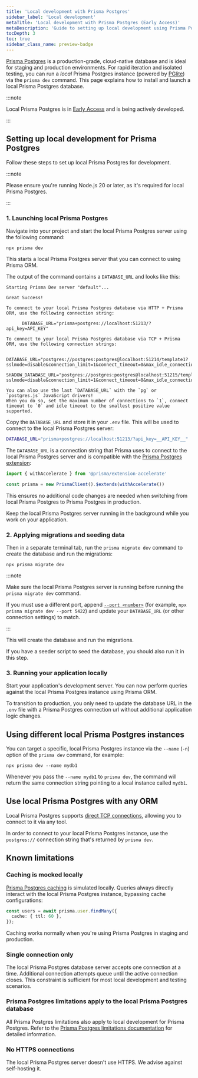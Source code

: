 ```yaml
---
title: 'Local development with Prisma Postgres'
sidebar_label: 'Local development'
metaTitle: 'Local development with Prisma Postgres (Early Access)'
metaDescription: 'Guide to setting up local development using Prisma Postgres (Early Access)'
tocDepth: 3
toc: true
sidebar_class_name: preview-badge
---
```


[Prisma Postgres](/postgres) is a production-grade, cloud-native database and is ideal for staging and production environments. For rapid iteration and isolated testing, you can run a _local_ Prisma Postgres instance (powered by [PGlite](https://pglite.dev)) via the `prisma dev` command. This page explains how to install and launch a local Prisma Postgres database.

:::note

Local Prisma Postgres is in [Early Access](/orm/more/releases#early-access) and is being actively developed.

:::

## Setting up local development for Prisma Postgres

Follow these steps to set up local Prisma Postgres for development.

:::note

Please ensure you're running Node.js 20 or later, as it's required for local Prisma Postgres.

:::

### 1. Launching local Prisma Postgres

Navigate into your project and start the local Prisma Postgres server using the following command:

```terminal
npx prisma dev
```

This starts a local Prisma Postgres server that you can connect to using Prisma ORM. 

The output of the command contains a `DATABASE_URL` and looks like this:

```
Starting Prisma Dev server "default"...

Great Success!

To connect to your local Prisma Postgres database via HTTP + Prisma ORM, use the following connection string:
  
      DATABASE_URL="prisma+postgres://localhost:51213/?api_key=API_KEY"

To connect to your local Prisma Postgres database via TCP + Prisma ORM, use the following connection strings:
        
      DATABASE_URL="postgres://postgres:postgres@localhost:51214/template1?sslmode=disable&connection_limit=1&connect_timeout=0&max_idle_connection_lifetime=0&pool_timeout=0&single_use_connections=true&socket_timeout=0"
      SHADOW_DATABASE_URL="postgres://postgres:postgres@localhost:51215/template1?sslmode=disable&connection_limit=1&connect_timeout=0&max_idle_connection_lifetime=0&pool_timeout=0&single_use_connections=true&socket_timeout=0"
      
You can also use the last `DATABASE_URL` with the `pg` or `postgres.js` JavaScript drivers!
When you do so, set the maximum number of connections to `1`, connect timeout to `0` and idle timeout to the smallest positive value supported.
```

Copy the `DATABASE_URL` and  store it in your `.env` file. This will be used to connect to the local Prisma Postgres server:

```bash file=.env
DATABASE_URL="prisma+postgres://localhost:51213/?api_key=__API_KEY__"
```

The `DATABASE_URL` is a connection string that Prisma uses to connect to the local Prisma Postgres server and is compatible with the [Prisma Postgres extension](https://www.npmjs.com/package/@prisma/extension-accelerate):

```ts
import { withAccelerate } from '@prisma/extension-accelerate'

const prisma = new PrismaClient().$extends(withAccelerate())
```

This ensures no additional code changes are needed when switching from local Prisma Postgres to Prisma Postgres in production.

Keep the local Prisma Postgres server running in the background while you work on your application. 

### 2. Applying migrations and seeding data

Then in a separate terminal tab, run the `prisma migrate dev` command to create the database and run the migrations:

```terminal
npx prisma migrate dev
```

:::note

Make sure the local Prisma Postgres server is running before running the `prisma migrate dev` command. 

If you must use a different port, append [`--port <number>`](/orm/reference/prisma-cli-reference#dev) (for example, `npx prisma migrate dev --port 5422`) and update your `DATABASE_URL` (or other connection settings) to match. 

:::

This will create the database and run the migrations. 

If you have a seeder script to seed the database, you should also run it in this step.

### 3. Running your application locally

Start your application's development server. You can now perform queries against the local Prisma Postgres instance using Prisma ORM. 

To transition to production, you only need to update the database URL in the `.env` file with a Prisma Postgres connection url without additional application logic changes.

## Using different local Prisma Postgres instances

You can target a specific, local Prisma Postgres instance via the `--name` (`-n`) option of the `prisma dev` command, for example:

```terminal
npx prisma dev --name mydb1
```

Whenever you pass the `--name mydb1` to `prisma dev`, the command will return the same connection string pointing to a local instance called `mydb1`.

## Use local Prisma Postgres with any ORM

Local Prisma Postgres supports [direct TCP connections](/postgres/database/direct-connections), allowing you to connect to it via any tool. 

In order to connect to your local Prisma Postgres instance, use the `postgres://` connection string that's returned by `prisma dev`.

## Known limitations

### Caching is mocked locally

[Prisma Postgres caching](/postgres/database/caching) is simulated locally. Queries always directly interact with the local Prisma Postgres instance, bypassing cache configurations:

```typescript
const users = await prisma.user.findMany({
  cache: { ttl: 60 },
});
```

Caching works normally when you're using Prisma Postgres in staging and production.

### Single connection only

The local Prisma Postgres database server accepts one connection at a time. Additional connection attempts queue until the active connection closes. This constraint is sufficient for most local development and testing scenarios.

### Prisma Postgres limitations apply to the local Prisma Postgres database

All Prisma Postgres limitations also apply to local development for Prisma Postgres. Refer to the [Prisma Postgres limitations documentation](/postgres/more/known-limitations) for detailed information.

### No HTTPS connections

The local Prisma Postgres server doesn't use HTTPS. We advise against self-hosting it.